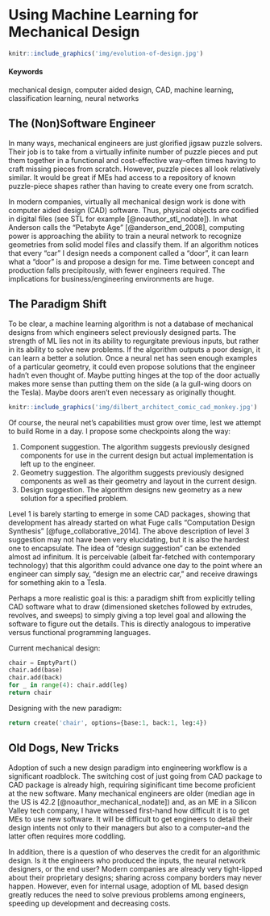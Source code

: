 # Using Machine Learning for Mechanical Design {#DeepCAD}

```r
knitr::include_graphics('img/evolution-of-design.jpg')
```

#### Keywords {-}

mechanical design, computer aided design, CAD, machine learning, classification learning, neural networks

## The (Non)Software Engineer

In many ways, mechanical engineers are just glorified jigsaw puzzle solvers.  Their job is to take from a virtually infinite number of puzzle pieces and put them together in a functional and cost-effective way--often times having to craft missing pieces from scratch.  However, puzzle pieces all look relatively similar.  It would be great if MEs had access to a repository of known puzzle-piece shapes rather than having to create every one from scratch.

In modern companies, virtually all mechanical design work is done with computer aided design (CAD) software.  Thus, physical objects are codified in digital files (see STL for example [@noauthor_stl_nodate]).  In what Anderson calls the "Petabyte Age" [@anderson_end_2008], computing power is approaching the ability to train a neural network to recognize geometries from solid model files and classify them.  If an algorithm notices that every "car" I design needs a component called a "door", it can learn what a "door" is and propose a design for me.  Time between concept and production falls precipitously, with fewer engineers required.  The implications for business/engineering environments are huge.

## The Paradigm Shift

To be clear, a machine learning algorithm is not a database of mechanical designs from which engineers select previously designed parts.  The strength of ML lies not in its ability to regurgitate previous inputs, but rather in its ability to solve new problems.  If the algorithm outputs a poor design, it can learn a better a solution.  Once a neural net has seen enough examples of a particular geometry, it could even propose solutions that the engineer hadn't even thought of.  Maybe putting hinges at the top of the door actually makes more sense than putting them on the side (a la gull-wing doors on the Tesla).  Maybe doors aren't even necessary as originally thought.

```r
knitr::include_graphics('img/dilbert_architect_comic_cad_monkey.jpg')
```

Of course, the neural net's capabilities must grow over time, lest we attempt to build Rome in a day.  I propose some checkpoints along the way:

1. Component suggestion.  The algorithm suggests previously designed components for use in the current design but actual implementation is left up to the engineer.
2. Geometry suggestion.  The algorithm suggests previously designed components as well as their geometry and layout in the current design.
3. Design suggestion.  The algorithm designs new geometry as a new solution for a specified problem.

Level 1 is barely starting to emerge in some CAD packages, showing that development has already started on what Fuge calls "Computation Design Synthesis" [@fuge_collaborative_2014].  The above description of level 3 suggestion may not have been very elucidating, but it is also the hardest one to encapsulate.  The idea of "design suggestion" can be extended almost ad infinitum.  It is perceivable (albeit far-fetched with contemporary technology) that this algorithm could advance one day to the point where an engineer can simply say, "design me an electric car," and receive drawings for something akin to a Tesla.

Perhaps a more realistic goal is this: a paradigm shift from explicitly telling CAD software what to draw (dimensioned sketches followed by extrudes, revolves, and sweeps) to simply giving a top level goal and allowing the software to figure out the details.  This is directly analogous to imperative versus functional programming languages.

Current mechanical design:
```python
chair = EmptyPart()
chair.add(base)
chair.add(back)
for _ in range(4): chair.add(leg)
return chair
```

Designing with the new paradigm:
```python
return create('chair', options={base:1, back:1, leg:4})
```

## Old Dogs, New Tricks

Adoption of such a new design paradigm into engineering workflow is a significant roadblock.  The switching cost of just going from CAD package to CAD package is already high, requiring siginificant time become proficient at the new software. Many mechanical engineers are older (median age in the US is 42.2 [@noauthor_mechanical_nodate]) and, as an ME in a Silicon Valley tech company, I have witnessed first-hand how difficult it is to get MEs to use new software.  It will be difficult to get engineers to detail their design intents not only to their managers but also to a computer--and the latter often requires more coddling.

In addition, there is a question of who deserves the credit for an algorithmic design.  Is it the engineers who produced the inputs, the neural network designers, or the end user?  Modern companies are already very tight-lipped about their proprietary designs; sharing across company borders may never happen.  However, even for internal usage, adoption of ML based design greatly reduces the need to solve previous problems among engineers, speeding up development and decreasing costs.
